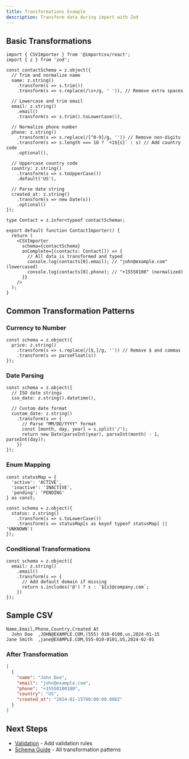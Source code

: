 ```yaml
---
title: Transformations Example
description: Transform data during import with Zod
---
```


## Basic Transformations

```tsx
import { CSVImporter } from '@importcsv/react';
import { z } from 'zod';

const contactSchema = z.object({
  // Trim and normalize name
  name: z.string()
    .transform(s => s.trim())
    .transform(s => s.replace(/\s+/g, ' ')), // Remove extra spaces

  // Lowercase and trim email
  email: z.string()
    .email()
    .transform(s => s.trim().toLowerCase()),

  // Normalize phone number
  phone: z.string()
    .transform(s => s.replace(/[^0-9]/g, '')) // Remove non-digits
    .transform(s => s.length === 10 ? `+1${s}` : s) // Add country code
    .optional(),

  // Uppercase country code
  country: z.string()
    .transform(s => s.toUpperCase())
    .default('US'),

  // Parse date string
  created_at: z.string()
    .transform(s => new Date(s))
    .optional()
});

type Contact = z.infer<typeof contactSchema>;

export default function ContactImporter() {
  return (
    <CSVImporter
      schema={contactSchema}
      onComplete={(contacts: Contact[]) => {
        // All data is transformed and typed
        console.log(contacts[0].email); // "john@example.com" (lowercased)
        console.log(contacts[0].phone); // "+15550100" (normalized)
      }}
    />
  );
}
```

## Common Transformation Patterns

### Currency to Number

```tsx
const schema = z.object({
  price: z.string()
    .transform(s => s.replace(/[$,]/g, '')) // Remove $ and commas
    .transform(s => parseFloat(s))
});
```

### Date Parsing

```tsx
const schema = z.object({
  // ISO date strings
  iso_date: z.string().datetime(),

  // Custom date format
  custom_date: z.string()
    .transform(s => {
      // Parse "MM/DD/YYYY" format
      const [month, day, year] = s.split('/');
      return new Date(parseInt(year), parseInt(month) - 1, parseInt(day));
    })
});
```

### Enum Mapping

```tsx
const statusMap = {
  'active': 'ACTIVE',
  'inactive': 'INACTIVE',
  'pending': 'PENDING'
} as const;

const schema = z.object({
  status: z.string()
    .transform(s => s.toLowerCase())
    .transform(s => statusMap[s as keyof typeof statusMap] || 'UNKNOWN')
});
```

### Conditional Transformations

```tsx
const schema = z.object({
  email: z.string()
    .email()
    .transform(s => {
      // Add default domain if missing
      return s.includes('@') ? s : `${s}@company.com`;
    })
});
```

## Sample CSV

```csv
Name,Email,Phone,Country,Created At
  John Doe  ,JOHN@EXAMPLE.COM,(555) 010-0100,us,2024-01-15
Jane Smith  ,jane@EXAMPLE.COM,555-010-0101,US,2024-02-01
```

### After Transformation

```json
[
  {
    "name": "John Doe",
    "email": "john@example.com",
    "phone": "+15550100100",
    "country": "US",
    "created_at": "2024-01-15T00:00:00.000Z"
  }
]
```

## Next Steps

- [Validation](/configuration/validation) - Add validation rules
- [Schema Guide](/configuration/schemas) - All transformation patterns
